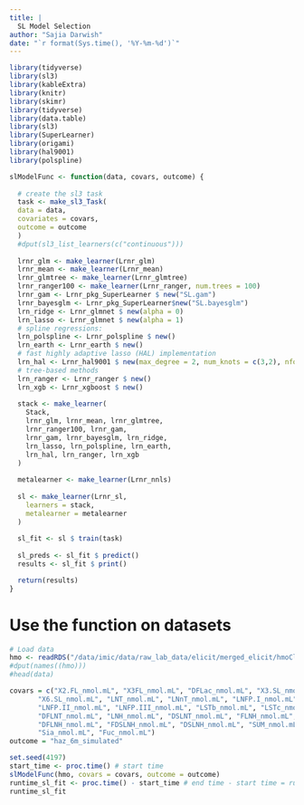 ```yaml
---
title: |
  SL Model Selection
author: "Sajia Darwish"
date: "`r format(Sys.time(), '%Y-%m-%d')`"
---
```


```r
library(tidyverse)
library(sl3)
library(kableExtra)
library(knitr)
library(skimr)
library(tidyverse)
library(data.table)
library(sl3)
library(SuperLearner)
library(origami)
library(hal9001)
library(polspline)
```

```r
slModelFunc <- function(data, covars, outcome) {
  
  # create the sl3 task
  task <- make_sl3_Task(
  data = data,
  covariates = covars,
  outcome = outcome
  )
  #dput(sl3_list_learners(c("continuous")))
  
  lrnr_glm <- make_learner(Lrnr_glm)
  lrnr_mean <- make_learner(Lrnr_mean)
  lrnr_glmtree <- make_learner(Lrnr_glmtree)
  lrnr_ranger100 <- make_learner(Lrnr_ranger, num.trees = 100)
  lrnr_gam <- Lrnr_pkg_SuperLearner $ new("SL.gam")
  lrnr_bayesglm <- Lrnr_pkg_SuperLearner$new("SL.bayesglm")
  lrn_ridge <- Lrnr_glmnet $ new(alpha = 0)
  lrn_lasso <- Lrnr_glmnet $ new(alpha = 1)
  # spline regressions:
  lrn_polspline <- Lrnr_polspline $ new()
  lrn_earth <- Lrnr_earth $ new()
  # fast highly adaptive lasso (HAL) implementation
  lrn_hal <- Lrnr_hal9001 $ new(max_degree = 2, num_knots = c(3,2), nfolds = 5)
  # tree-based methods
  lrn_ranger <- Lrnr_ranger $ new()
  lrn_xgb <- Lrnr_xgboost $ new()
  
  stack <- make_learner(
    Stack,
    lrnr_glm, lrnr_mean, lrnr_glmtree, 
    lrnr_ranger100, lrnr_gam,
    lrnr_gam, lrnr_bayesglm, lrn_ridge,
    lrn_lasso, lrn_polspline, lrn_earth,
    lrn_hal, lrn_ranger, lrn_xgb
  )
  
  metalearner <- make_learner(Lrnr_nnls)
  
  sl <- make_learner(Lrnr_sl,
    learners = stack,
    metalearner = metalearner
  )
  
  sl_fit <- sl $ train(task)
  
  sl_preds <- sl_fit $ predict()
  results <- sl_fit $ print()

  return(results)
}
```

# Use the function on datasets
```r
# Load data
hmo <- readRDS("/data/imic/data/raw_lab_data/elicit/merged_elicit/hmoClean.RDS")
#dput(names((hmo)))
#head(data)

covars = c("X2.FL_nmol.mL", "X3FL_nmol.mL", "DFLac_nmol.mL", "X3.SL_nmol.mL",
       "X6.SL_nmol.mL", "LNT_nmol.mL", "LNnT_nmol.mL", "LNFP.I_nmol.mL", 
       "LNFP.II_nmol.mL", "LNFP.III_nmol.mL", "LSTb_nmol.mL", "LSTc_nmol.mL",
       "DFLNT_nmol.mL", "LNH_nmol.mL", "DSLNT_nmol.mL", "FLNH_nmol.mL", 
       "DFLNH_nmol.mL", "FDSLNH_nmol.mL", "DSLNH_nmol.mL", "SUM_nmol.mL", 
       "Sia_nmol.mL", "Fuc_nmol.mL")
outcome = "haz_6m_simulated"

set.seed(4197)
start_time <- proc.time() # start time
slModelFunc(hmo, covars = covars, outcome = outcome)
runtime_sl_fit <- proc.time() - start_time # end time - start time = run time
runtime_sl_fit
```


